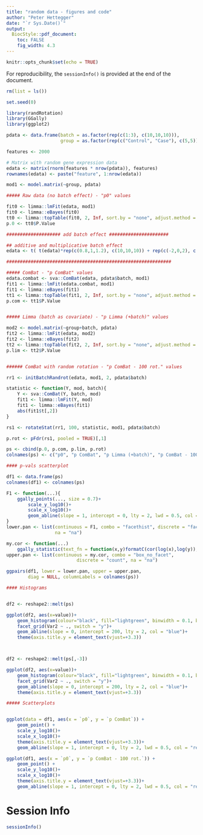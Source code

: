 ```yaml
---
title: "random data - figures and code"
author: "Peter Hettegger"
date: "`r Sys.Date()`"
output:
  BiocStyle::pdf_document:
    toc: FALSE
    fig_width: 4.3
---
```


```r
knitr::opts_chunk$set(echo = TRUE)
```

For reproducibility, the `sessionInfo()` is provided at the end of the document.


```r
rm(list = ls())

set.seed(0)

library(randRotation)
library(GGally)
library(ggplot2)

pdata <- data.frame(batch = as.factor(rep(c(1:3), c(10,10,10))),
                    group = as.factor(rep(c("Control", "Case"), c(5,5))))

features <- 2000

# Matrix with random gene expression data
edata <- matrix(rnorm(features * nrow(pdata)), features)
rownames(edata) <- paste("feature", 1:nrow(edata))
```


```r
mod1 <- model.matrix(~group, pdata)

##### Raw data (no batch effect) - "p0" values

fit0 <- limma::lmFit(edata, mod1)
fit0 <- limma::eBayes(fit0)
tt0 <- limma::topTable(fit0, 2, Inf, sort.by = "none", adjust.method = "none")
p.0 <- tt0$P.Value
```


```r
#################### add batch effect ######################

## additive and multiplicative batch effect
edata <- t( t(edata)*rep(c(0.8,1,1.2), c(10,10,10)) + rep(c(-2,0,2), c(10,10,10)) )

#############################################################
```


```r
##### ComBat - "p ComBat" values
edata.combat <- sva::ComBat(edata, pdata$batch, mod1)
fit1 <- limma::lmFit(edata.combat, mod1)
fit1 <- limma::eBayes(fit1)
tt1 <- limma::topTable(fit1, 2, Inf, sort.by = "none", adjust.method = "none")
p.com <- tt1$P.Value


##### Limma (batch as covariate) - "p Limma (+batch)" values

mod2 <- model.matrix(~group+batch, pdata)
fit2 <- limma::lmFit(edata, mod2)
fit2 <- limma::eBayes(fit2)
tt2 <- limma::topTable(fit2, 2, Inf, sort.by = "none", adjust.method = "none")
p.lim <- tt2$P.Value


###### ComBat with random rotation - "p ComBat - 100 rot." values

rr1 <- initBatchRandrot(edata, mod1, 2, pdata$batch)

statistic <- function(Y, mod, batch){
    Y <- sva::ComBat(Y, batch, mod)
    fit1 <- limma::lmFit(Y, mod)
    fit1 <- limma::eBayes(fit1)
    abs(fit1$t[,2])
}
```


```r
rs1 <- rotateStat(rr1, 100, statistic, mod1, pdata$batch)
```


```r
p.rot <- pFdr(rs1, pooled = TRUE)[,1]

ps <- cbind(p.0, p.com, p.lim, p.rot)
colnames(ps) <- c("p0", "p ComBat", "p Limma (+batch)", "p ComBat - 100 rot.")
```


```r
#### p-vals scatterplot

df1 <- data.frame(ps)
colnames(df1) <- colnames(ps)

F1 <- function(...){
    ggally_points(..., size = 0.7)+
        scale_y_log10()+
        scale_x_log10()+
        geom_abline(slope = 1, intercept = 0, lty = 2, lwd = 0.5, col = "red")
}
lower.pan <- list(continuous = F1, combo = "facethist", discrete = "facetbar",
                  na = "na")

my.cor <- function(...)
    ggally_statistic(text_fn = function(x,y)formatC(cor(log(x),log(y)), digits = 3, format = "f"), title = "Corr", sep = ":\n",...)
upper.pan <- list(continuous = my.cor, combo = "box_no_facet",
                          discrete = "count", na = "na")

ggpairs(df1, lower = lower.pan, upper = upper.pan,
        diag = NULL, columnLabels = colnames(ps))
```


```r
#### Histograms


df2 <- reshape2::melt(ps)

ggplot(df2, aes(x=value))+
    geom_histogram(colour="black", fill="lightgreen", binwidth = 0.1, boundary = 0)+
    facet_grid(Var2 ~ ., switch = "y")+
    geom_abline(slope = 0, intercept = 200, lty = 2, col = "blue")+
    theme(axis.title.y = element_text(vjust=+3.3))



df2 <- reshape2::melt(ps[,-3])

ggplot(df2, aes(x=value))+
    geom_histogram(colour="black", fill="lightgreen", binwidth = 0.1, boundary = 0)+
    facet_grid(Var2 ~ ., switch = "y")+
    geom_abline(slope = 0, intercept = 200, lty = 2, col = "blue")+
    theme(axis.title.y = element_text(vjust=+3.3))
```


```r
##### Scatterplots


ggplot(data = df1, aes(x = `p0`, y = `p ComBat`)) +
    geom_point() +
    scale_y_log10()+
    scale_x_log10()+
    theme(axis.title.y = element_text(vjust=+3.3))+
    geom_abline(slope = 1, intercept = 0, lty = 2, lwd = 0.5, col = "red")

ggplot(df1, aes(x = `p0`, y = `p ComBat - 100 rot.`)) +
    geom_point() +
    scale_y_log10()+
    scale_x_log10()+
    theme(axis.title.y = element_text(vjust=+3.3))+
    geom_abline(slope = 1, intercept = 0, lty = 2, lwd = 0.5, col = "red")
```

# Session Info

```r
sessionInfo()
```
